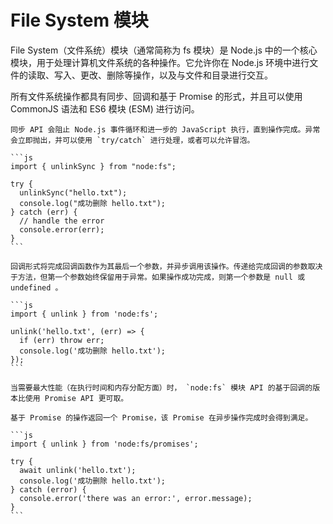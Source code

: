 # File System 模块

File System（文件系统）模块（通常简称为 fs 模块）是 Node.js 中的一个核心模块，用于处理计算机文件系统的各种操作。它允许你在 Node.js 环境中进行文件的读取、写入、更改、删除等操作，以及与文件和目录进行交互。

所有文件系统操作都具有同步、回调和基于 Promise 的形式，并且可以使用 CommonJS 语法和 ES6 模块 (ESM) 进行访问。


<Tabs>
  <TabItem value="同步示例">

    同步 API 会阻止 Node.js 事件循环和进一步的 JavaScript 执行，直到操作完成。异常会立即抛出，并可以使用 `try/catch` 进行处理，或者可以允许冒泡。

    ```js
    import { unlinkSync } from "node:fs";

    try {
      unlinkSync("hello.txt");
      console.log("成功删除 hello.txt");
    } catch (err) {
      // handle the error
      console.error(err);
    }
    ```

  </TabItem>
  <TabItem value="回调示例">

    回调形式将完成回调函数作为其最后一个参数，并异步调用该操作。传递给完成回调的参数取决于方法，但第一个参数始终保留用于异常。如果操作成功完成，则第一个参数是 null 或 undefined 。

    ```js
    import { unlink } from 'node:fs';

    unlink('hello.txt', (err) => {
      if (err) throw err;
      console.log('成功删除 hello.txt');
    });
    ```

    当需要最大性能（在执行时间和内存分配方面）时， `node:fs` 模块 API 的基于回调的版本比使用 Promise API 更可取。

  </TabItem>
  <TabItem value="Promise 示例">

    基于 Promise 的操作返回一个 Promise，该 Promise 在异步操作完成时会得到满足。

    ```js
    import { unlink } from 'node:fs/promises';

    try {
      await unlink('hello.txt');
      console.log('成功删除 hello.txt');
    } catch (error) {
      console.error('there was an error:', error.message);
    }
    ```

  </TabItem>
</Tabs>
